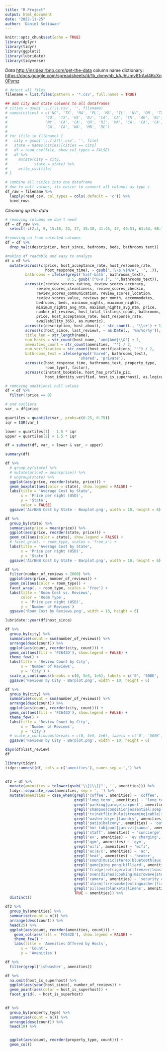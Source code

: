 ```yaml
---
title: "R Project"
output: html_document
date: "2022-11-25"
author: 'Daniel Setiawan'
---
```


```r
knitr::opts_chunk$set(echo = TRUE)
library(dplyr)
library(tidyr)
library(ggplot2)
library(lubridate)
library(tidyverse)
```

*Data* <http://insideairbnb.com/get-the-data> column name dictionary: <https://docs.google.com/spreadsheets/d/1b_dvmyhb_kAJhUmv81rAxl4KcXn0Pymz>

```r
# detect all files
filename = list.files(pattern = '*.csv', full.names = TRUE)
```


```r
## add city and state columns to all dataframes
# cities = gsub('\\./|\\.csv', '', filename)
# names(cities) = c('NC', 'TX', 'MA', 'FL', 'MA', 'IL', 'NV', 'OH', 'TX', 
#                 'CO', 'TX', 'HI', 'NJ', 'CA', 'CA', 'TN', 'AK', 'NJ', 
#                 'NY', 'CA', 'CA', 'OR', 'RI', 'MA', 'CA', 'CA', 'CA', 
#                 'CA', 'CA', 'WA', 'MN', 'DC')
# 
# for (file in filename) {
#   city = gsub('\\./|2?\\.csv', '', file)
#   state = names(cities)[cities == city]
#   df = read_csv(file, show_col_types = FALSE)
#   df %>%
#     mutate(city = city,
#            state = state) %>%
#     write_csv(file)
# }
```

```r
# combine all cities into one dataframe
# due to null values, its easier to convert all columns as type c
df_raw = filename %>%
  lapply(read_csv, col_types = cols(.default = 'c')) %>%
  bind_rows
```


*Cleaning up the data*

```r
# removing columns we don't need
df = df_raw %>%
  select(-c(2:3, 9, 15:16, 23, 27, 35:38, 41:45, 47, 49:51, 61:64, 68:77))

#removing na from selected columns
df = df %>%
  drop_na(c(description, host_since, bedrooms, beds, bathrooms_text))

#making df readable and easy to analyze
df = df %>%
  mutate(across(c(price, host_acceptance_rate, host_response_rate, 
                  host_response_time), ~ gsub(',|\\$|%|N/A', '', .)),
         bathrooms = ifelse(grepl('half-bath', bathrooms_text), 
                            0.5, gsub('[^0-9.]', '',bathrooms_text)),
         across(c(review_scores_rating, review_scores_accuracy, 
              review_scores_cleanliness, review_scores_checkin, 
              review_scores_communication, review_scores_location,
              review_scores_value, reviews_per_month, accommodates,
              bedrooms, beds, minimum_nights, maximum_nights, 
              minimum_nights_avg_ntm, maximum_nights_avg_ntm, price,
              number_of_reviews, host_total_listings_count, bathrooms,
              price, host_acceptance_rate, host_response_rate,
              availability_365), as.numeric),
         across(c(description, host_about), ~ str_count(., '\\s+') + 1),
         across(c(host_since, last_review), ~ as.Date(., '%m/%d/%y')),
         title_len = str_length(name),
         num_hosts = str_count(host_name, 'and|And|\\&') + 1,
         amenities_count = str_count(amenities, '"') / 2,
         num_verification = str_count(host_verifications, "'") / 2,
         bathrooms_text = ifelse(grepl('hared', bathrooms_text), 
                                 'shared', 'private'),
         across(c(host_response_time, bathrooms_text, property_type,
                  room_type), factor),
         across(c(instant_bookable, host_has_profile_pic, 
                  host_identity_verified, host_is_superhost), as.logical))

# removing additional null values
df = df %>%
  filter(!price == 0)

# and outliers
var_ = df$price

quartiles = quantile(var_, probs=c(0.25, 0.75))
iqr = IQR(var_)

lower = quartiles[1] - 1.5 * iqr
upper = quartiles[2] + 1.5 * iqr

df = subset(df, var_ > lower & var_ < upper)
```

```r
summary(df)
```




```r
df %>%
  # group_by(state) %>%
  # mutate(price2 = mean(price)) %>%
  # ungroup(state) %>%
  ggplot(aes(price, reorder(state, price))) +
  geom_boxplot(aes(color = state), show.legend = FALSE) +
  labs(title = 'Average Cost by State',
       x = 'Price per night (USD)',
       y = 'State', 
       color = FALSE)
  ggsave('AirBNB Cost by State - Boxplot.png', width = 10, height = 6)
```

```r
df %>%
  group_by(state) %>%
  summarise(price = mean(price)) %>%
  ggplot(aes(price, reorder(state, price))) +
  geom_col(aes(color = state), show.legend = FALSE) +
  # facet_grid(. ~ room_type, scales = 'free_x') +
  labs(title = 'Average Cost by State',
       x = 'Price per night (USD)',
       y = 'State')
  ggsave('AirBNB Cost by State - Barplot.png', width = 10, height = 6)
```

```r
df %>%
  filter(number_of_reviews < 2000) %>%
  ggplot(aes(price, number_of_reviews)) +
  geom_col(aes(color = room_type)) +
  facet_wrap(. ~ room_type, scales = 'free') +
  labs(title = 'Room Cost vs. Reviews',
       color = 'Room Type',
       x = 'Price per night (USD)',
       y = 'Number of Reviews')
  ggsave('Room Cost by Reviews.png', width = 10, height = 6)
```

```r
lubridate::year(df$host_since)
```


```r
df %>%
  group_by(city) %>%
  summarise(count = sum(number_of_reviews)) %>%
  arrange(desc(count)) %>%
  ggplot(aes(count, reorder(city, count))) +
  geom_col(aes(fill = 'FC642D'), show.legend = FALSE) + 
  theme_few() +
  labs(title = 'Review Count by City',
       x = 'Number of Reviews',
       y = 'City') +
  scale_x_continuous(breaks = c(0, 5e5, 1e6), labels = c('0', '500K', '1M'))
  ggsave('Reviews by City - Barplot.png', width = 10, height = 6)
```
```r
df %>%
  group_by(city) %>%
  summarise(count = sum(number_of_reviews)) %>%
  arrange(desc(count)) %>%
  ggplot(aes(count, reorder(city, count))) +
  geom_col(aes(fill = 'FC642D'), show.legend = FALSE) + 
  theme_few() +
  labs(title = 'Review Count by City',
       x = 'Number of Reviews',
       y = 'City')
  # scale_x_continuous(breaks = c(0, 5e5, 1e6), labels = c('0', '500K', '1M'))
  ggsave('Reviews by City - Barplot.png', width = 10, height = 6)
```
```r
days(df$last_review)
df
```

```r
library(tidyr)
tidyr::unnest(df, cols = c('amenities'), names_sep = ',') %>%
  
```
```r
df2 = df %>%
  mutate(amenities = tolower(gsub('\\]|\\[|"', '', amenities))) %>%
  tidyr::separate_rows(amenities, sep = ', ') %>%
  mutate(amenities = case_when(grepl('coffee', amenities) ~ 'coffee', 
                               grepl('long term', amenities) ~ 'long term',
                               grepl('parking|garage|carport', amenities) ~ 'parking',
                               grepl('shampoo|condition|essential|soap', amenities) ~ 'toiletries',
                               grepl('tv|netflix|hulu|streaming|cable|roku|hbo|prime video|dvd', amenities) ~ 'tv',
                               grepl('washer|dryer|laundry', amenities) ~ 'laundry',
                               grepl('patio|balcony', amenities) ~ 'outdoor space',
                               grepl('hot tub|pool|jacuzzi|sauna', amenities) ~ 'outdoor tub',
                               grepl('staff', amenities) ~ 'concierge',
                               grepl('ev', amenities) ~ 'ev charging',
                               grepl('gym', amenities) ~ 'gym',
                               grepl('wifi', amenities) ~ 'wifi',
                               grepl('ac|a/c', amenities) ~ 'ac',
                               grepl('heat', amenities) ~ 'heater',
                               grepl('sound|music|stereo|bluetooth|aux', amenities) ~ 'music',
                               grepl('game|ping pong|billiard', amenities) ~ 'gameroom',
                               grepl('fridge|refrigerator|freezer|toaster', amenities) ~ 'kitchen',
                               grepl('oven|dishes|cooking|microwave|stove', amenities) ~ 'kitchen',
                               grepl('camera', amenities) ~ 'security camera',
                               grepl('alarm|fire|smoke|extinguisher|first aid', amenities) ~ 'safety',
                               grepl('pillows|blankets|linens', amenities) ~ 'linens',
                               TRUE ~ amenities)) %>%
  distinct()

df2 %>%
  group_by(amenities) %>%
  summarise(count = n()) %>%
  arrange(desc(count)) %>%
  head(25) %>%
  ggplot(aes(count, reorder(amenities, count))) + 
    geom_col(aes(fill = 'FC642D'), show.legend = FALSE) +
    theme_few() +
    labs(title = 'Amenities Offered by Hosts',
       x = 'Count',
       y = 'Amenities')
```





```r
df %>%
  filter(grepl('ishwasher', amenities))
```


```r
df %>%
  na.omit(host_is_superhost) %>%
  ggplot(aes(year(host_since), number_of_reviews)) +
  geom_point(aes(color = host_is_superhost)) +
  facet_grid(. ~ host_is_superhost)
  
```
```r
df %>%
  group_by(property_type) %>%
  summarise(count = n()) %>%
  arrange(desc(count)) %>%
  head(10) %>%


  ggplot(aes(count, reorder(property_type, count))) +
  geom_col()

```

